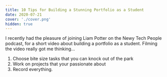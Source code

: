 ```yaml
---
title: 10 Tips for Building a Stunning Portfolio as a Student
date: 2020-07-21
cover: './cover.png'
hidden: true
---
```


<!-- @format -->

I recently had the pleasure of joining Liam Potter on the Newy Tech People
podcast, for a short video about building a portfolio as a student. Filming the
video really got me thinking...

1. Choose bite size tasks that you can knock out of the park
2. Work on projects that your passionate about
3. Record everything.
